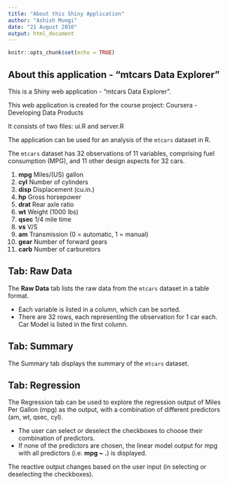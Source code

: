 ```yaml
---
title: "About this Shiny Application"
author: "Ashish Mungi"
date: "21 August 2016"
output: html_document
---
```


```r
knitr::opts_chunk$set(echo = TRUE)
```

## About this application - "mtcars Data Explorer"

This is a Shiny web application - "mtcars Data Explorer". 

This web application is created for the course project: Coursera - Developing Data Products

It consists of two files: ui.R and server.R

The application can be used for an analysis of the `mtcars` dataset in R.

The `mtcars` dataset has 32 observations of 11 variables, comprising fuel consumption (MPG), and 11 other design aspects for 32 cars.


1. **mpg**	Miles/(US) gallon
2. **cyl**	Number of cylinders
3. **disp**	Displacement (cu.in.)
4. **hp**	Gross horsepower
5. **drat**	Rear axle ratio
6. **wt**	Weight (1000 lbs)
7. **qsec**	1/4 mile time
8. **vs**	V/S
9. **am**	Transmission (0 = automatic, 1 = manual)
10. **gear**	Number of forward gears
11. **carb**	Number of carburetors


## Tab: Raw Data

The **Raw Data** tab lists the raw data from the `mtcars` dataset in a table format.

* Each variable is listed in a column, which can be sorted.
* There are 32 rows, each representing the observation for 1 car each. Car Model is listed in the first column.

## Tab: Summary

The Summary tab displays the summary of the `mtcars` dataset.

## Tab: Regression

The Regression tab can be used to explore the regression output of Miles Per Gallon (mpg) as the output, with a combination of different predictors (am, wt, qsec, cyl).

* The user can select or deselect the checkboxes to choose their combination of predictors.
* If none of the predictors are chosen, the linear model output for mpg with all predictors (i.e. **mpg ~ .**) is displayed.

The reactive output changes based on the user input (in selecting or deselecting the checkboxes).